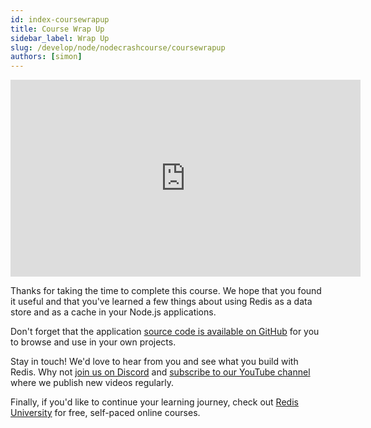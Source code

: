 ```yaml
---
id: index-coursewrapup
title: Course Wrap Up
sidebar_label: Wrap Up
slug: /develop/node/nodecrashcourse/coursewrapup
authors: [simon]
---
```



<div class="text--center">
<iframe width="560" height="315" src="https://www.youtube.com/embed/CgsglxiuSGc" frameborder="0" allow="accelerometer; autoplay; clipboard-write; encrypted-media; gyroscope; picture-in-picture" allowfullscreen></iframe>
</div>

Thanks for taking the time to complete this course.  We hope that you found it useful and that you've learned a few things about using Redis as a data store and as a cache in your Node.js applications.

Don't forget that the application [source code is available on GitHub](https://github.com/redislabs-training/node-js-crash-course/) for you to browse and use in your own projects.

Stay in touch! We'd love to hear from you and see what you build with Redis.  Why not [join us on Discord](https://discord.gg/redis) and [subscribe to our YouTube channel](https://youtube.com/redisinc) where we publish new videos regularly.

Finally, if you'd like to continue your learning journey, check out [Redis University](https://university.redis.com) for free, self-paced online courses.
